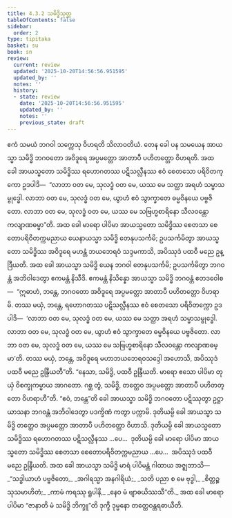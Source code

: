 ```yaml
---
title: 4.3.2 သမိဒ္ဓိသုတ္တ
tableOfContents: false
sidebar:
  order: 2
type: tipitaka
basket: su
book: sn
review:
  current: review
  updated: '2025-10-20T14:56:56.951595'
  updated_by: ''
  notes: ''
  history:
  - state: review
    date: '2025-10-20T14:56:56.951595'
    updated_by: ''
    notes: ''
    previous_state: draft
---
```



<DynamicBreadcrumb />


<ReviewStatus review={frontmatter.review} showDetails={true} />

<HypothesisAnnotation frontmatter={frontmatter} />

<Division number="158" book="sn" e="ch" v="18" p="303">

<Paragraph number="881" book="sn">
ဧကံ သမယံ ဘဂဝါ သက္ကေသု ဝိဟရတိ သိလာဝတိယံ. တေန ခေါ ပန သမယေန အာယသ္မာ သမိဒ္ဓိ ဘဂဝတော အဝိဒူရေ အပ္ပမတ္တော အာတာပီ ပဟိတတ္တော ဝိဟရတိ. အထ ခေါ အာယသ္မတော သမိဒ္ဓိဿ ရဟောဂတဿ ပဋိသလ္လီနဿ ဧဝံ စေတသော ပရိဝိတက္ကော ဥဒပါဒိ—  “လာဘာ ဝတ မေ, သုလဒ္ဓံ ဝတ မေ, ယဿ မေ သတ္ထာ အရဟံ သမ္မာသမ္ဗုဒ္ဓေါ. လာဘာ ဝတ မေ, သုလဒ္ဓံ ဝတ မေ, ယွာဟံ ဧဝံ သွာက္ခာတေ ဓမ္မဝိနယေ ပဗ္ဗဇိတော. လာဘာ ဝတ မေ, သုလဒ္ဓံ ဝတ မေ, ယဿ မေ သဗြဟ္မစာရိနော သီလဝန္တော ကလျာဏဓမ္မာ”တိ. အထ ခေါ မာရော ပါပိမာ အာယသ္မတော သမိဒ္ဓိဿ စေတသာ စေတောပရိဝိတက္ကမညာယ ယေနာယသ္မာ သမိဒ္ဓိ တေနုပသင်္ကမိ; ဥပသင်္ကမိတွာ အာယသ္မတော သမိဒ္ဓိဿ အဝိဒူရေ မဟန္တံ ဘယဘေရဝံ သဒ္ဒမကာသိ, အပိဿုဒံ ပထဝီ မညေ ဥန္ဒြီယတိ.
</Paragraph>

<Paragraph number="882" book="sn">
အထ ခေါ အာယသ္မာ သမိဒ္ဓိ ယေန ဘဂဝါ တေနုပသင်္ကမိ; ဥပသင်္ကမိတွာ ဘဂဝန္တံ အဘိဝါဒေတွာ ဧကမန္တံ နိသီဒိ. ဧကမန္တံ နိသိန္နော အာယသ္မာ သမိဒ္ဓိ ဘဂဝန္တံ ဧတဒဝေါစ—  “ဣဓာဟံ, ဘန္တေ, ဘဂဝတော အဝိဒူရေ အပ္ပမတ္တော အာတာပီ ပဟိတတ္တော ဝိဟရာမိ. တဿ မယှံ, ဘန္တေ, ရဟောဂတဿ ပဋိသလ္လီနဿ ဧဝံ စေတသော ပရိဝိတက္ကော ဥဒပါဒိ—  ‘လာဘာ ဝတ မေ, သုလဒ္ဓံ ဝတ မေ, ယဿ မေ သတ္ထာ အရဟံ သမ္မာသမ္ဗုဒ္ဓေါ. လာဘာ ဝတ မေ, သုလဒ္ဓံ ဝတ မေ, ယွာဟံ ဧဝံ သွာက္ခာတေ ဓမ္မဝိနယေ ပဗ္ဗဇိတော. လာဘာ ဝတ မေ, သုလဒ္ဓံ ဝတ မေ, ယဿ မေ သဗြဟ္မစာရိနော သီလဝန္တော ကလျာဏဓမ္မာ’တိ. တဿ မယှံ, ဘန္တေ, အဝိဒူရေ မဟာဘယဘေရဝသဒ္ဒေါ အဟောသိ, အပိဿုဒံ ပထဝီ မညေ ဥန္ဒြီယတီ”တိ.
</Paragraph>

<Paragraph number="883" book="sn">
“နေသာ, သမိဒ္ဓိ, ပထဝီ ဥန္ဒြီယတိ. မာရော ဧသော ပါပိမာ တုယှံ ဝိစက္ခုကမ္မာယ အာဂတော. ဂစ္ဆ တွံ, သမိဒ္ဓိ, တတ္ထေဝ အပ္ပမတ္တော အာတာပီ ပဟိတတ္တော ဝိဟရာဟီ”တိ. “ဧဝံ, ဘန္တေ”တိ ခေါ အာယသ္မာ သမိဒ္ဓိ ဘဂဝတော ပဋိဿုတွာ ဥဋ္ဌာယာသနာ ဘဂဝန္တံ အဘိဝါဒေတွာ ပဒက္ခိဏံ ကတွာ ပက္ကာမိ. ဒုတိယမ္ပိ ခေါ အာယသ္မာ သမိဒ္ဓိ တတ္ထေဝ အပ္ပမတ္တော အာတာပီ ပဟိတတ္တော ဝိဟာသိ. ဒုတိယမ္ပိ ခေါ အာယသ္မတော သမိဒ္ဓိဿ ရဟောဂတဿ ပဋိသလ္လီနဿ …ပေ…  ဒုတိယမ္ပိ ခေါ မာရော ပါပိမာ အာယသ္မတော သမိဒ္ဓိဿ စေတသာ စေတောပရိဝိတက္ကမညာယ …ပေ…  အပိဿုဒံ ပထဝီ မညေ ဥန္ဒြီယတိ. အထ ခေါ အာယသ္မာ သမိဒ္ဓိ မာရံ ပါပိမန္တံ ဂါထာယ အဇ္ဈဘာသိ—
</Paragraph>

<Paragraph number="884" type="verses" book="sn">
_“သဒ္ဓါယာဟံ ပဗ္ဗဇိတော,_  
_အဂါရသ္မာ အနဂါရိယံ;_  
_သတိ ပညာ စ မေ ဗုဒ္ဓါ,_  
_စိတ္တဉ္စ သုသမာဟိတံ;_  
_ကာမံ ကရဿု ရူပါနိ,_  
_နေဝ မံ ဗျာဓယိဿသီ”တိ._  

</Paragraph>

<Paragraph number="885" book="sn">
အထ ခေါ မာရော ပါပိမာ “ဇာနာတိ မံ သမိဒ္ဓိ ဘိက္ခူ”တိ ဒုက္ခီ ဒုမ္မနော တတ္ထေဝန္တရဓာယီတိ.
</Paragraph>
</Division>